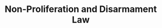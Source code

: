 ---
order: 17
title: Non-Proliferation and Disarmament Law
short_title: Disarmament Law
intro: This learning unit addresses the importance of international law for non-proliferation and disarmament and delves into related areas such as treaty law, the law on the use of force and international human rights law.
authors:
  - yasemin balci
  - sonia drobysz
hero_image: ./assets/unsc_cover_picture.jpg
hero_alt: ""
hero_credit: "Image: Mark Garten / UN Photo"
unit: lu-17
---